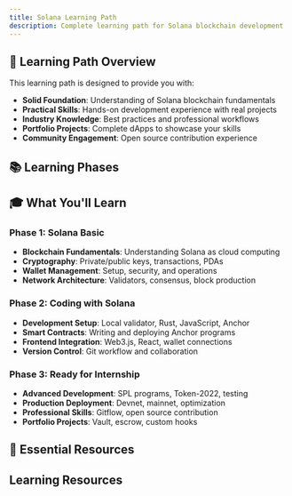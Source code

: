 ```yaml
---
title: Solana Learning Path
description: Complete learning path for Solana blockchain development
---
```


## 🎯 Learning Path Overview

This learning path is designed to provide you with:

- **Solid Foundation**: Understanding of Solana blockchain fundamentals
- **Practical Skills**: Hands-on development experience with real projects
- **Industry Knowledge**: Best practices and professional workflows
- **Portfolio Projects**: Complete dApps to showcase your skills
- **Community Engagement**: Open source contribution experience

## 📚 Learning Phases

<Cards>
  <Card
    title="Phase 1: Solana Basic"
    href="/docs/solana-basic"
    description="Foundation knowledge and blockchain concepts"
  />
  <Card
    title="Phase 2: Coding with Solana"
    href="/docs/coding-with-solana"
    description="Development environment and first programs"
  />
  <Card
    title="Phase 3: Ready for Internship"
    href="/docs/ready-for-internship"
    description="Advanced development and production readiness"
  />
</Cards>

## 🎓 What You'll Learn

### Phase 1: Solana Basic

- **Blockchain Fundamentals**: Understanding Solana as cloud computing
- **Cryptography**: Private/public keys, transactions, PDAs
- **Wallet Management**: Setup, security, and operations
- **Network Architecture**: Validators, consensus, block production

### Phase 2: Coding with Solana

- **Development Setup**: Local validator, Rust, JavaScript, Anchor
- **Smart Contracts**: Writing and deploying Anchor programs
- **Frontend Integration**: Web3.js, React, wallet connections
- **Version Control**: Git workflow and collaboration

### Phase 3: Ready for Internship

- **Advanced Development**: SPL programs, Token-2022, testing
- **Production Deployment**: Devnet, mainnet, optimization
- **Professional Skills**: Gitflow, open source contribution
- **Portfolio Projects**: Vault, escrow, custom hooks

## 🔗 Essential Resources

<Cards>
  <Card title="Solana Documentation" href="https://docs.solana.com" />
  <Card title="Anchor Book" href="https://book.anchor-lang.com" />
  <Card title="Solana Cookbook" href="https://solanacookbook.com" />
  <Card title="Solana Discord" href="https://discord.gg/solana" />
</Cards>

## Learning Resources

<LearningResources />
